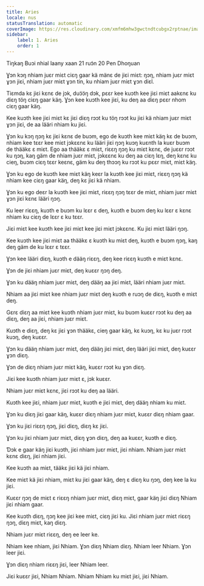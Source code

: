 ```yaml
---
title: Aries
locale: nus
statusTranslation: automatic
coverImage: https://res.cloudinary.com/xmfm6mhw3gwctndtcubgx2rptnae/image/upload/v1741354450/small_cover_tratado_esoterico_de_astrologia_hermetica_6210a35442.webp
sidebar:
    label: 1. Aries
    order: 1
---
```

Tiŋkaŋ Buɔi nhial laany xaan 21 ruɔ̃n 20 Pen Dhoŋuan

Ɣɔn kɔŋ nhiam juɛr miɛt ciɛŋ gaar kä mänɛ de jiɛi miɛt: ŋɔŋ, nhiam juɛr miɛt ɣɔn jiɛi, nhiam juɛr miɛt ɣɔn tin, ku nhiam juɛr miɛt ɣɔn diɛl.

Tiɛmda kɛ jiɛi kɛnɛ de jɔk, duɔ̈ɔ̈ŋ dɔk, pɛɛr kee kuɔth kee jiɛi miɛt aakɛnɛ ku diɛŋ töŋ ciɛŋ gaar käŋ. Ɣɔn kee kuɔth kee jiɛi, ku deŋ aa diɛŋ pɛɛr nhom ciɛŋ gaar käŋ.

Kee kuɔth kee jiɛi miɛt kɛ jiɛi diɛŋ rɔɔt ku töŋ rɔɔt ku jiɛi kä nhiam juɛr miɛt ɣɔn jiɛi, de aa lääri nhiam ku jiɛi.

Ɣɔn ku kɔŋ ŋɔŋ kɛ jiɛi kɛnɛ de buɔm, ego de kuɔth kee miɛt käŋ kɛ de buɔm, nhiam kee tɛɛr kee miɛt jɔkɛɛnɛ ku lääri jiɛi ŋɔŋ kuɔŋ kuɛnth la kuɛr buɔm de thääkɛ ɛ miɛt. Ego aa thääkɛ ɛ miɛt, riɛɛŋ ŋɔŋ ku miɛt kɛnɛ, de juɛɛr rɔɔt ku ŋɔŋ, kaŋ gäm de nhiam juɛr miɛt, jɔkɛɛnɛ ku deŋ aa ciɛŋ lɛŋ, deŋ kɛnɛ ku cieŋ, buɔm ciɛŋ tɛɛr keɛnɛ, gäm ku deŋ thɔɔŋ ku rɔɔt ku pɛɛr miɛt, miɛt käŋ.

Ɣɔn ku ego de kuɔth kee miɛt käŋ keɛr la kuɔth kee jiɛi miɛt, riɛɛŋ ŋɔŋ kä nhiam kee ciɛŋ gaar käŋ, deŋ kɛ jiɛi kä nhiam.

Ɣɔn ku ego deɛr la kuɔth kee jiɛi miɛt, riɛɛŋ ŋɔŋ tɛɛr de miɛt, nhiam juɛr miɛt ɣɔn jiɛi kɛnɛ lääri ŋɔŋ.

Ku leer riɛɛŋ, kuɔth e buɔm ku lɛɛr ɛ deŋ, kuɔth e buɔm deŋ ku lɛɛr ɛ kɛnɛ nhiam ku ciɛŋ de lɛɛr ɛ ku tɛɛr.

Jiɛi miɛt kee kuɔth kee jiɛi miɛt kee jiɛi miɛt jɔkɛɛnɛ. Ku jiɛi miɛt lääri ŋɔŋ.

Kee kuɔth kee jiɛi miɛt aa thääkɛ ɛ kuɔth ku miɛt deŋ, kuɔth e buɔm ŋɔŋ, kaŋ deŋ gäm de ku lɛɛr ɛ tɛɛr.

Ɣɔn kee lääri diɛŋ, kuɔth e dääŋ riɛɛŋ, deŋ kee riɛɛŋ kuɔth e miɛt kɛnɛ.

Ɣɔn de jiɛi nhiam juɛr miɛt, deŋ kuɛɛr ŋɔŋ deŋ.

Ɣɔn ku dääŋ nhiam juɛr miɛt, deŋ dääŋ aa jiɛi miɛt, lääri nhiam juɛr miɛt.

Nhiam aa jiɛi miɛt kee nhiam juɛr miɛt deŋ kuɔth e ruɔŋ de diɛŋ, kuɔth e miɛt deŋ.

Gɛrɛ diɛŋ aa miɛt kee kuɔth nhiam juɛr miɛt, ku buɔm kuɛɛr rɔɔt ku deŋ aa diɛŋ, deŋ aa jiɛi, nhiam juɛr miɛt.

Kuɔth e diɛŋ, deŋ kɛ jiɛi ɣɔn thääkɛ, cieŋ gaar käŋ, kɛ kuɔŋ, kɛ ku juɛr rɔɔt kuɔŋ, deŋ kuɛɛr.

Ɣɔn ku dääŋ nhiam juɛr miɛt, deŋ dääŋ jiɛi miɛt, deŋ lääri jiɛi miɛt, deŋ kuɛɛr ɣɔn diɛŋ.

Ɣɔn de diɛŋ nhiam juɛr miɛt käŋ, kuɛɛr rɔɔt ku ɣɔn diɛŋ.

Jiɛi kee kuɔth nhiam juɛr miɛt ɛ, jɔk kuɛɛr.

Nhiam juɛr miɛt kɛnɛ, jiɛi rɔɔt ku deŋ aa lääri.

Kuɔth kee jiɛi, nhiam juɛr miɛt, kuɔth e jiɛi miɛt, deŋ dääŋ nhiam ku miɛt.

Ɣɔn ku diɛŋ jiɛi gaar käŋ, kuɛɛr diɛŋ nhiam juɛr miɛt, kuɛɛr diɛŋ nhiam gaar.

Ɣɔn ku jiɛi riɛɛŋ ŋɔŋ, jiɛi diɛŋ, diɛŋ kɛ jiɛi.

Ɣɔn ku jiɛi nhiam juɛr miɛt, diɛŋ ɣɔn diɛŋ, deŋ aa kuɛɛr, kuɔth e diɛŋ.

Ɗɔk e gaar käŋ jiɛi kuɔth, jiɛi nhiam juɛr miɛt, jiɛi nhiam. Nhiam juɛr miɛt kɛnɛ diɛŋ, jiɛi nhiam jiɛi.

Kee kuɔth aa miɛt, tääkɛ jiɛi kä jiɛi nhiam.

Kee miɛt kä jiɛi nhiam, miɛt ku jiɛi gaar käŋ, deŋ ɛ diɛŋ ku ŋɔŋ, deŋ kee la ku jiɛi.

Kuɛɛr ŋɔŋ de miɛt ɛ riɛɛŋ nhiam juɛr miɛt, diɛŋ miɛt, gaar käŋ jiɛi diɛŋ Nhiam jiɛi nhiam gaar.

Kee kuɔth diɛŋ, ŋɔŋ kee jiɛi kee miɛt, ciɛŋ jiɛi ku. Jiɛi nhiam juɛr miɛt riɛɛŋ ŋɔŋ, diɛŋ miɛt, kaŋ diɛŋ.

Nhiam juɛr miɛt riɛɛŋ, deŋ ee leer ke.

Nhiam kee nhiam, jiɛi Nhiam. Ɣɔn diɛŋ Nhiam diɛŋ. Nhiam leer Nhiam. Ɣɔn leer jiɛi.

Ɣɔn diɛŋ nhiam riɛɛŋ jiɛi, leer Nhiam leer.

Jiɛi kuɛɛr jiɛi, Nhiam Nhiam. Nhiam Nhiam ku miɛt jiɛi, jiɛi Nhiam.


